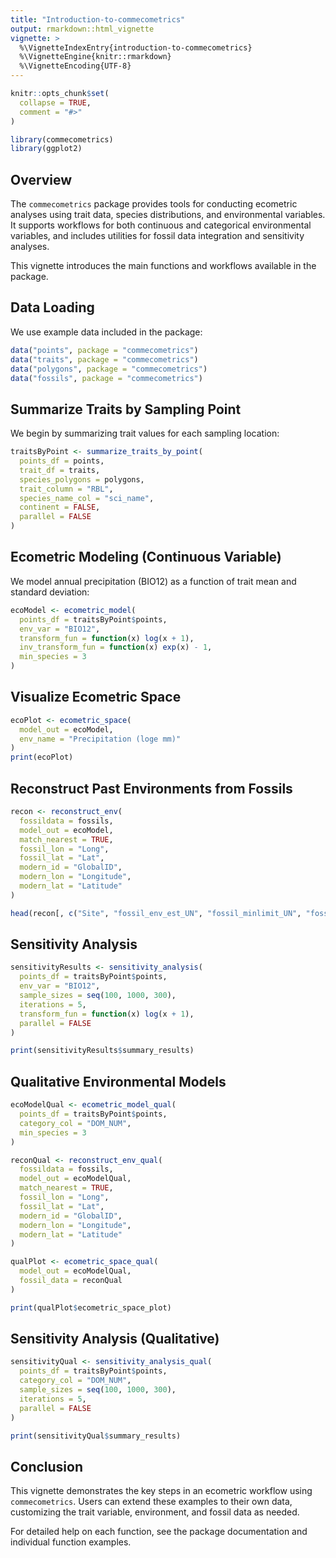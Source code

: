 ```yaml
---
title: "Introduction-to-commecometrics"
output: rmarkdown::html_vignette
vignette: >
  %\VignetteIndexEntry{introduction-to-commecometrics}
  %\VignetteEngine{knitr::rmarkdown}
  %\VignetteEncoding{UTF-8}
---
```


```r
knitr::opts_chunk$set(
  collapse = TRUE,
  comment = "#>"
)
```

```r
library(commecometrics)
library(ggplot2)
```

## Overview

The `commecometrics` package provides tools for conducting ecometric analyses using trait data, species distributions, and environmental variables. It supports workflows for both continuous and categorical environmental variables, and includes utilities for fossil data integration and sensitivity analyses.

This vignette introduces the main functions and workflows available in the package.

## Data Loading

We use example data included in the package:

``` r
data("points", package = "commecometrics")
data("traits", package = "commecometrics")
data("polygons", package = "commecometrics")
data("fossils", package = "commecometrics")
```

## Summarize Traits by Sampling Point

We begin by summarizing trait values for each sampling location:

``` r
traitsByPoint <- summarize_traits_by_point(
  points_df = points,
  trait_df = traits,
  species_polygons = polygons,
  trait_column = "RBL",
  species_name_col = "sci_name",
  continent = FALSE,
  parallel = FALSE
)
```

## Ecometric Modeling (Continuous Variable)

We model annual precipitation (BIO12) as a function of trait mean and standard deviation:

``` r
ecoModel <- ecometric_model(
  points_df = traitsByPoint$points,
  env_var = "BIO12",
  transform_fun = function(x) log(x + 1),
  inv_transform_fun = function(x) exp(x) - 1,
  min_species = 3
)
```

## Visualize Ecometric Space

``` r
ecoPlot <- ecometric_space(
  model_out = ecoModel,
  env_name = "Precipitation (loge mm)"
)
print(ecoPlot)
```

## Reconstruct Past Environments from Fossils

``` r
recon <- reconstruct_env(
  fossildata = fossils,
  model_out = ecoModel,
  match_nearest = TRUE,
  fossil_lon = "Long",
  fossil_lat = "Lat",
  modern_id = "GlobalID",
  modern_lon = "Longitude",
  modern_lat = "Latitude"
)

head(recon[, c("Site", "fossil_env_est_UN", "fossil_minlimit_UN", "fossil_maxlimit_UN")])
```

## Sensitivity Analysis

``` r
sensitivityResults <- sensitivity_analysis(
  points_df = traitsByPoint$points,
  env_var = "BIO12",
  sample_sizes = seq(100, 1000, 300),
  iterations = 5,
  transform_fun = function(x) log(x + 1),
  parallel = FALSE
)

print(sensitivityResults$summary_results)
```

## Qualitative Environmental Models

``` r
ecoModelQual <- ecometric_model_qual(
  points_df = traitsByPoint$points,
  category_col = "DOM_NUM",
  min_species = 3
)

reconQual <- reconstruct_env_qual(
  fossildata = fossils,
  model_out = ecoModelQual,
  match_nearest = TRUE,
  fossil_lon = "Long",
  fossil_lat = "Lat",
  modern_id = "GlobalID",
  modern_lon = "Longitude",
  modern_lat = "Latitude"
)

qualPlot <- ecometric_space_qual(
  model_out = ecoModelQual,
  fossil_data = reconQual
)

print(qualPlot$ecometric_space_plot)
```

## Sensitivity Analysis (Qualitative)

``` r
sensitivityQual <- sensitivity_analysis_qual(
  points_df = traitsByPoint$points,
  category_col = "DOM_NUM",
  sample_sizes = seq(100, 1000, 300),
  iterations = 5,
  parallel = FALSE
)

print(sensitivityQual$summary_results)
```

## Conclusion

This vignette demonstrates the key steps in an ecometric workflow using `commecometrics`. Users can extend these examples to their own data, customizing the trait variable, environment, and fossil data as needed.

For detailed help on each function, see the package documentation and individual function examples.
